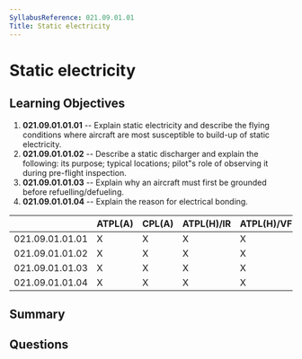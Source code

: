 ```yaml
---
SyllabusReference: 021.09.01.01
Title: Static electricity
---
```


# Static electricity

## Learning Objectives

1.  **021.09.01.01.01** -- Explain static electricity and describe the flying
    conditions where aircraft are most susceptible to build-up of static
    electricity.
2.  **021.09.01.01.02** -- Describe a static discharger and explain the
    following: its purpose; typical locations; pilot"s role of observing it
    during pre-flight inspection.
3.  **021.09.01.01.03** -- Explain why an aircraft must first be grounded before
    refuelling/defueling.
4.  **021.09.01.01.04** -- Explain the reason for electrical bonding.

|                 | ATPL(A) | CPL(A) | ATPL(H)/IR | ATPL(H)/VFR | CPL(H) | IR | CBIR(A) |
| --------------- | ------- | ------ | ---------- | ----------- | ------ | -- | ------- |
| 021.09.01.01.01 | X       | X      | X          | X           | X      |    |         |
| 021.09.01.01.02 | X       | X      | X          | X           | X      |    |         |
| 021.09.01.01.03 | X       | X      | X          | X           | X      |    |         |
| 021.09.01.01.04 | X       | X      | X          | X           | X      |    |         |

## Summary

## Questions
